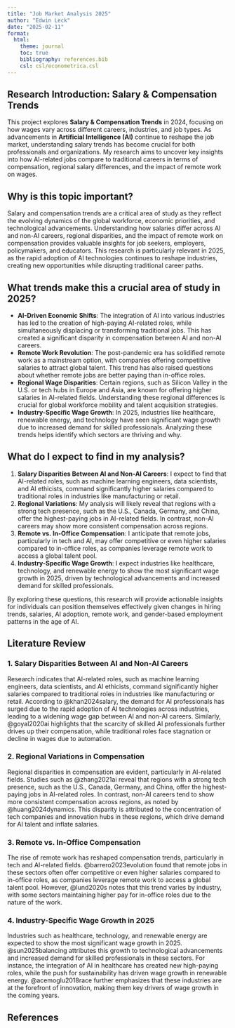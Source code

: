 ```yaml
---
title: "Job Market Analysis 2025"
author: "Edwin Leck"
date: "2025-02-11"
format:
  html:
    theme: journal
    toc: true
    bibliography: references.bib
    csl: csl/econometrica.csl
---
```


## Research Introduction: Salary & Compensation Trends  

This project explores **Salary & Compensation Trends** in 2024, focusing on how wages vary across different careers, industries, and job types. As advancements in **Artificial Intelligence (AI)** continue to reshape the job market, understanding salary trends has become crucial for both professionals and organizations. My research aims to uncover key insights into how AI-related jobs compare to traditional careers in terms of compensation, regional salary differences, and the impact of remote work on wages.

## Why is this topic important?  
Salary and compensation trends are a critical area of study as they reflect the evolving dynamics of the global workforce, economic priorities, and technological advancements. Understanding how salaries differ across AI and non-AI careers, regional disparities, and the impact of remote work on compensation provides valuable insights for job seekers, employers, policymakers, and educators. This research is particularly relevant in 2025, as the rapid adoption of AI technologies continues to reshape industries, creating new opportunities while disrupting traditional career paths.  

## What trends make this a crucial area of study in 2025?  
- **AI-Driven Economic Shifts**: The integration of AI into various industries has led to the creation of high-paying AI-related roles, while simultaneously displacing or transforming traditional jobs. This has created a significant disparity in compensation between AI and non-AI careers.  
- **Remote Work Revolution**: The post-pandemic era has solidified remote work as a mainstream option, with companies offering competitive salaries to attract global talent. This trend has also raised questions about whether remote jobs are better paying than in-office roles.  
- **Regional Wage Disparities**: Certain regions, such as Silicon Valley in the U.S. or tech hubs in Europe and Asia, are known for offering higher salaries in AI-related fields. Understanding these regional differences is crucial for global workforce mobility and talent acquisition strategies.  
- **Industry-Specific Wage Growth**: In 2025, industries like healthcare, renewable energy, and technology have seen significant wage growth due to increased demand for skilled professionals. Analyzing these trends helps identify which sectors are thriving and why.  

## What do I expect to find in my analysis?  
1. **Salary Disparities Between AI and Non-AI Careers**: I expect to find that AI-related roles, such as machine learning engineers, data scientists, and AI ethicists, command significantly higher salaries compared to traditional roles in industries like manufacturing or retail.  
2. **Regional Variations**: My analysis will likely reveal that regions with a strong tech presence, such as the U.S., Canada, Germany, and China, offer the highest-paying jobs in AI-related fields. In contrast, non-AI careers may show more consistent compensation across regions.  
3. **Remote vs. In-Office Compensation**: I anticipate that remote jobs, particularly in tech and AI, may offer competitive or even higher salaries compared to in-office roles, as companies leverage remote work to access a global talent pool.  
4. **Industry-Specific Wage Growth**: I expect industries like healthcare, technology, and renewable energy to show the most significant wage growth in 2025, driven by technological advancements and increased demand for skilled professionals.  

By exploring these questions, this research will provide actionable insights for individuals can position themselves effectively given changes in hiring trends, salaries, AI adoption, remote work, and gender-based employment patterns in the age of AI.  

## Literature Review  
### 1. Salary Disparities Between AI and Non-AI Careers  
Research indicates that AI-related roles, such as machine learning engineers, data scientists, and AI ethicists, command significantly higher salaries compared to traditional roles in industries like manufacturing or retail. According to @khan2024salary, the demand for AI professionals has surged due to the rapid adoption of AI technologies across industries, leading to a widening wage gap between AI and non-AI careers. Similarly, @goyal2020ai highlights that the scarcity of skilled AI professionals further drives up their compensation, while traditional roles face stagnation or decline in wages due to automation.  

### 2. Regional Variations in Compensation  
Regional disparities in compensation are evident, particularly in AI-related fields. Studies such as @zhang2021ai reveal that regions with a strong tech presence, such as the U.S., Canada, Germany, and China, offer the highest-paying jobs in AI-related roles. In contrast, non-AI careers tend to show more consistent compensation across regions, as noted by @huang2024dynamics. This disparity is attributed to the concentration of tech companies and innovation hubs in these regions, which drive demand for AI talent and inflate salaries.  

### 3. Remote vs. In-Office Compensation  
The rise of remote work has reshaped compensation trends, particularly in tech and AI-related fields. @barrero2023evolution found that remote jobs in these sectors often offer competitive or even higher salaries compared to in-office roles, as companies leverage remote work to access a global talent pool. However, @lund2020s notes that this trend varies by industry, with some sectors maintaining higher pay for in-office roles due to the nature of the work.  

### 4. Industry-Specific Wage Growth in 2025  
Industries such as healthcare, technology, and renewable energy are expected to show the most significant wage growth in 2025. @sun2025balancing attributes this growth to technological advancements and increased demand for skilled professionals in these sectors. For instance, the integration of AI in healthcare has created new high-paying roles, while the push for sustainability has driven wage growth in renewable energy. @acemoglu2018race further emphasizes that these industries are at the forefront of innovation, making them key drivers of wage growth in the coming years.  

## References  